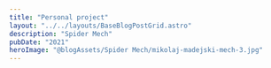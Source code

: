 ```yaml
---
title: "Personal project"
layout: "../../layouts/BaseBlogPostGrid.astro"
description: "Spider Mech"
pubDate: "2021"
heroImage: "@blogAssets/Spider Mech/mikolaj-madejski-mech-3.jpg"
---
```



<BaseBlogHeadTile
  index="1"
  title={frontmatter.title}
  date={frontmatter.pubDate}
  text="Done in Fusion 360, Blender and RizomUV"
  gridPosition="1/1/1/3"
/>

<BaseBlogImage
  image="Spider Mech/mikolaj-madejski-mech-1.jpg"
  index={1}
  gridPosition="1/3/1/3"
/>

<BaseBlogImage
  image="Spider Mech/mikolaj-madejski-mech-2.jpg"
  index={1}
  gridPosition="2/1/2/1"
/>

<BaseBlogImage
  image="Spider Mech/mikolaj-madejski-mech-3.jpg"
  index={1}
  gridPosition="2/2/2/2"
/>

<BaseBlogImage
  image="Spider Mech/mikolaj-madejski-mech-4.jpg"
  index={1}
  gridPosition="2/3/2/3"
/>

<BaseBlogImage
  image="Spider Mech/mikolaj-madejski-mech-5.jpg"
  index={1}
  gridPosition="3/1/3/3"
/>
